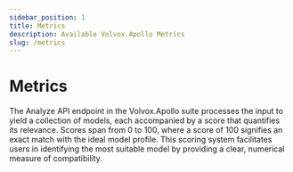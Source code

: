 ```yaml
---
sidebar_position: 1
title: Metrics
description: Available Volvox.Apollo Metrics
slug: /metrics
---
```


# Metrics

The Analyze API endpoint in the Volvox.Apollo suite processes the input to yield a collection of models, each accompanied by a score that quantifies its relevance.
Scores span from 0 to 100, where a score of 100 signifies an exact match with the ideal model profile.
This scoring system facilitates users in identifying the most suitable model by providing a clear, numerical measure of compatibility.